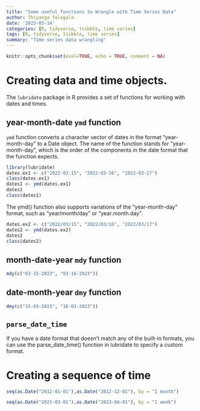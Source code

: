 ```yaml
---
title: "Some useful functions to Wrangle with Time Series Data"
author: Thiyanga Talagala
date: '2023-03-14'
categories: [R, tidyverse, tsibble, time series]
tags: [R, tidyverse, tsibble, time series]
summary: "Time series data wrangling"
---
```


```r
knitr::opts_chunk$set(eval=TRUE, echo = TRUE, comment = NA)
```

# Creating data and time objects.

The `lubridate`  package in R provides a set of functions for working with dates and times. 

## year-month-date `ymd` function

`ymd` function converts a character vector of dates in the format "year-month-day" to a Date object. The name of the function stands for "year-month-day", which is the order of the components in the date format that the function expects. 

```r
library(lubridate)
dates.ex1 <- c("2022-03-15", "2022-03-16", "2022-03-17")
class(dates.ex1)
dates1 <- ymd(dates.ex1)
dates1
class(dates1)

```

The ymd() function also supports variations of the "year-month-day" format, such as "year/month/day" or "year.month.day". 

```r
dates.ex2 <- c("2022/03/15", "2022/03/16", "2022/03/17")
dates2 <- ymd(dates.ex2)
dates2
class(dates2)
```

## month-date-year `mdy` function

```r
mdy(c("03-15-2023", "03-16-2023"))
```

## date-month-year `dmy` function

```r
dmy(c("15-03-2023", "16-03-2023"))
```


##  `parse_date_time`

If you have a date format that doesn't match any of the built-in formats, you can use the parse_date_time() function in lubridate to specify a custom format.

## 

# Creating a sequence of time

```r
seq(as.Date("2012-01-01"),as.Date("2012-12-01"), by = "1 month")
```

```r
seq(as.Date("2023-03-01"),as.Date("2023-04-01"), by = "1 week")
```